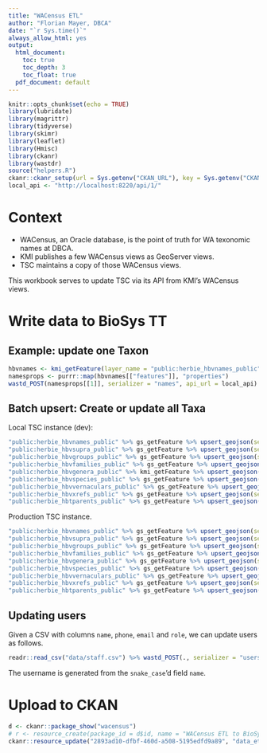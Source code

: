 ```yaml
---
title: "WACensus ETL"
author: "Florian Mayer, DBCA"
date: "`r Sys.time()`"
always_allow_html: yes
output:
  html_document:
    toc: true
    toc_depth: 3
    toc_float: true
  pdf_document: default
---
```


```r
knitr::opts_chunk$set(echo = TRUE)
library(lubridate)
library(magrittr)
library(tidyverse)
library(skimr)
library(leaflet)
library(Hmisc)
library(ckanr)
library(wastdr)
source("helpers.R")
ckanr::ckanr_setup(url = Sys.getenv("CKAN_URL"), key = Sys.getenv("CKAN_API_KEY"))
local_api <- "http://localhost:8220/api/1/"
```

# Context

* WACensus, an Oracle database, is the point of truth for WA texonomic names at DBCA.
* KMI publishes a few WACensus views as GeoServer views.
* TSC maintains a copy of those WACensus views.

This workbook serves to update TSC via its API from KMI's WACensus views.

# Write data to BioSys TT

## Example: update one Taxon

```r
hbvnames <- kmi_getFeature(layer_name = "public:herbie_hbvnames_public")
namesprops <- purrr::map(hbvnames[["features"]], "properties")
wastd_POST(namesprops[[1]], serializer = "names", api_url = local_api)
```

## Batch upsert: Create or update all Taxa
Local TSC instance (dev):

```r
"public:herbie_hbvnames_public" %>% gs_getFeature %>% upsert_geojson(serializer = "names", verbose = T, api_url = local_api)
"public:herbie_hbvsupra_public" %>% gs_getFeature %>% upsert_geojson(serializer = "supra", verbose = T, api_url = local_api)
"public:herbie_hbvgroups_public" %>% gs_getFeature %>% upsert_geojson(serializer = "groups", verbose = T, api_url = local_api)
"public:herbie_hbvfamilies_public" %>% gs_getFeature %>% upsert_geojson(serializer = "families", verbose = T, api_url = local_api)
"public:herbie_hbvgenera_public" %>% kmi_getFeature %>% upsert_geojson(serializer = "genera", verbose = T, api_url = local_api)
"public:herbie_hbvspecies_public" %>% gs_getFeature %>% upsert_geojson(serializer = "species", verbose = T, api_url = local_api)
"public:herbie_hbvvernaculars_public" %>% gs_getFeature %>% upsert_geojson(serializer = "vernaculars", verbose = T, api_url = local_api)
"public:herbie_hbvxrefs_public" %>% gs_getFeature %>% upsert_geojson(serializer = "xrefs", verbose = T, api_url = local_api)
"public:herbie_hbtparents_public" %>% gs_getFeature %>% upsert_geojson(serializer = "parents", verbose = T, api_url = local_api)
```

Production TSC instance.

```r
"public:herbie_hbvnames_public" %>% gs_getFeature %>% upsert_geojson(serializer = "names", verbose = T)
"public:herbie_hbvsupra_public" %>% gs_getFeature %>% upsert_geojson(serializer = "supra", verbose = T)
"public:herbie_hbvgroups_public" %>% gs_getFeature %>% upsert_geojson(serializer = "groups", verbose = T)
"public:herbie_hbvfamilies_public" %>% gs_getFeature %>% upsert_geojson(serializer = "families", verbose = T)
"public:herbie_hbvgenera_public" %>% gs_getFeature %>% upsert_geojson(serializer = "genera", verbose = T)
"public:herbie_hbvspecies_public" %>% gs_getFeature %>% upsert_geojson(serializer = "species", verbose = T)
"public:herbie_hbvvernaculars_public" %>% gs_getFeature %>% upsert_geojson(serializer = "vernaculars", verbose = T)
"public:herbie_hbvxrefs_public" %>% gs_getFeature %>% upsert_geojson(serializer = "xrefs", verbose = T)
"public:herbie_hbtparents_public" %>% gs_getFeature %>% upsert_geojson(serializer = "parents", verbose = T)
```


## Updating users
Given a CSV with columns `name`, `phone`, `email` and `role`, we can update users as follows.

```r
readr::read_csv("data/staff.csv") %>% wastd_POST(., serializer = "users", verbose = TRUE)
```

The username is generated from the `snake_case`'d field `name`.

# Upload to CKAN

```r
d <- ckanr::package_show("wacensus")
# r <- resource_create(package_id = d$id, name = "WACensus ETL to BioSysTT", format = "HTML", upload = "data_etl_wacensus.html")
ckanr::resource_update("2893ad10-dfbf-460d-a508-5195edfd9a89", "data_etl_wacensus.html")
```
